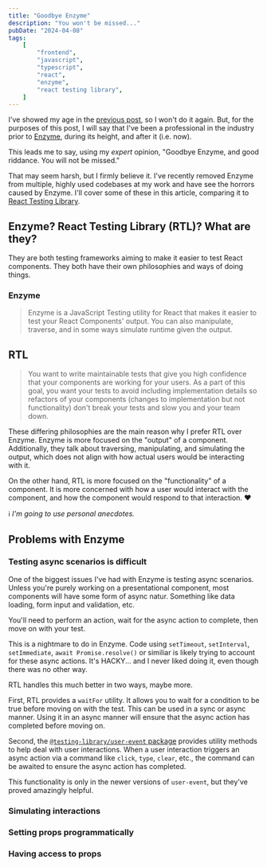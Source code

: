 ```yaml
---
title: "Goodbye Enzyme"
description: "You won't be missed..."
pubDate: "2024-04-08"
tags:
    [
        "frontend",
        "javascript",
        "typescript",
        "react",
        "enzyme",
        "react testing library",
    ]
---
```


<style>
    {`.twitter-tweet {
    margin-left: auto;
    margin-right: auto;
`}
</style>


I've showed my age in the [previous post](./snapshot-testing-sucks.md), so I won't do it again. But, for the
purposes of this post, I will say that I've been a professional in the industry prior to [Enzyme](https://enzymejs.github.io/enzyme/),
during its height, and after it (i.e. now).

This leads me to say, using my _expert_ opinion, "Goodbye Enzyme, and good riddance. You will not be missed."

That may seem harsh, but I firmly believe it. I've recently removed Enzyme from multiple, highly used codebases at my work
and have see the horrors caused by Enzyme. I'll cover some of these in this article, comparing it to [React Testing Library](https://testing-library.com/docs/react-testing-library/intro/).

## Enzyme? React Testing Library (RTL)? What are they?

They are both testing frameworks aiming to make it easier to test React components. They both have their own philosophies
and ways of doing things.

### Enzyme

> Enzyme is a JavaScript Testing utility for React that makes it easier to test your React Components' output.
> You can also manipulate, traverse, and in some ways simulate runtime given the output.

## RTL

> You want to write maintainable tests that give you high confidence that your components are working for your users.
> As a part of this goal, you want your tests to avoid including implementation details so refactors of your components
> (changes to implementation but not functionality) don't break your tests and slow you and your team down.

<Tweet id="https://twitter.com/kentcdodds/status/977018512689455106" />

These differing philosophies are the main reason why I prefer RTL over Enzyme. Enzyme is more focused on the "output" of
a component. Additionally, they talk about traversing, manipulating, and simulating the output, which does not align
with how actual users would be interacting with it.

On the other hand, RTL is more focused on the "functionality" of a component. It is more concerned with how a user would
interact with the component, and how the component would respond to that interaction. ❤️

ℹ️ _I'm going to use personal anecdotes._

## Problems with Enzyme

### Testing async scenarios is difficult

One of the biggest issues I've had with Enzyme is testing async scenarios. Unless you're purely working on a presentational component, most components will have some form of async natur. Something like data loading, form input and validation, etc.

You'll need to perform an action, wait for the async action to complete, then move on with your test.

This is a nightmare to do in Enzyme. Code using `setTimeout`, `setInterval`, `setImmediate`, `await Promise.resolve()` or similiar is likely trying to account for these async actions. It's HACKY... and I never liked doing it, even though there was no other way.

RTL handles this much better in two ways, maybe more.

First, RTL provides a `waitFor` utility. It allows you to wait for a condition to be true before moving on with the test. This can be used in a sync or async manner. Using it in an async manner will ensure that the async action has completed before moving on.

Second, the [`@testing-library/user-event` package](https://testing-library.com/docs/user-event/intro/) provides utility methods to help deal with user interactions. When a user interaction triggers an async action via a command like `click`, `type`, `clear`, etc., the command can be awaited to ensure the async action has completed.

This functionality is only in the newer versions of `user-event`, but they've proved amazingly helpful.

### Simulating interactions

### Setting props programmatically

### Having access to props

<script async src="https://platform.twitter.com/widgets.js"></script>
